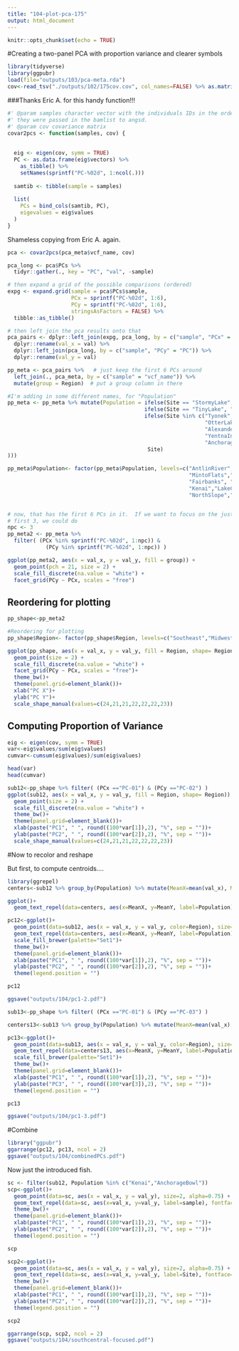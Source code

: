 ```yaml
---
title: "104-plot-pca-175"
output: html_document
---
```


```r
knitr::opts_chunk$set(echo = TRUE)
```

#Creating a two-panel PCA with proportion variance and clearer symbols

```r
library(tidyverse)
library(ggpubr)
load(file="outputs/103/pca-meta.rda")
cov<-read_tsv("./outputs/102/175cov.cov", col_names=FALSE) %>% as.matrix()
```

###Thanks Eric A. for this handy function!!!
```r
#' @param samples character vector with the individuals IDs in the order in which
#' they were passed in the bamlist to angsd.
#' @param cov covariance matrix
covar2pcs <- function(samples, cov) {
  
  
  eig <- eigen(cov, symm = TRUE)
  PC <- as.data.frame(eig$vectors) %>%
    as_tibble() %>%
    setNames(sprintf("PC-%02d", 1:ncol(.)))
  
  samtib <- tibble(sample = samples)
  
  list(
    PCs = bind_cols(samtib, PC),
    eigevalues = eig$values
  )
}
```

Shameless copying from Eric A. again.
```r
pca <- covar2pcs(pca_meta$vcf_name, cov)

pca_long <- pca$PCs %>%
  tidyr::gather(., key = "PC", "val", -sample)

# then expand a grid of the possible comparisons (ordered)
expg <- expand.grid(sample = pca$PCs$sample,
                    PCx = sprintf("PC-%02d", 1:6),
                    PCy = sprintf("PC-%02d", 1:6),
                    stringsAsFactors = FALSE) %>%
  tibble::as_tibble()

# then left join the pca results onto that
pca_pairs <- dplyr::left_join(expg, pca_long, by = c("sample", "PCx" = "PC")) %>%
  dplyr::rename(val_x = val) %>%
  dplyr::left_join(pca_long, by = c("sample", "PCy" = "PC")) %>%
  dplyr::rename(val_y = val)

pp_meta <- pca_pairs %>%   # just keep the first 6 PCs around
  left_join(., pca_meta, by = c("sample" = "vcf_name")) %>%
  mutate(group = Region)  # put a group column in there

#I'm adding in some different names, for "Population"
pp_meta <- pp_meta %>% mutate(Population = ifelse(Site == "StormyLake", "Kenai",
                                           ifelse(Site == "TinyLake", "Kenai",
                                           ifelse(Site %in% c("Tyonek", "ShellLake", "AndersonLake",
                                                              "OtterLake", "BulchitnaLake",
                                                              "AlexanderLake",
                                                              "YentnaIndianCreek", "DeshkaRiver"), 
                                                              "AnchorageBowl",
                                            Site)
)))

pp_meta$Population<- factor(pp_meta$Population, levels=c("AntlinRiver","EagleLake",
                                                         "MintoFlats","YukonFlats",
                                                         "Fairbanks", "AnchorageBowl",
                                                         "Kenai","LakeClark","LakeNerka",
                                                         "NorthSlope","Selawik"))


# now, that has the first 6 PCs in it.  If we want to focus on the just the
# first 3, we could do 
npc <- 3
pp_meta2 <- pp_meta %>%
  filter( (PCx %in% sprintf("PC-%02d", 1:npc)) & 
            (PCy %in% sprintf("PC-%02d", 1:npc)) )

ggplot(pp_meta2, aes(x = val_x, y = val_y, fill = group)) +
  geom_point(pch = 21, size = 2) +
  scale_fill_discrete(na.value = "white") + 
  facet_grid(PCy ~ PCx, scales = "free")


```
## Reordering for plotting

```r
pp_shape<-pp_meta2

#Reordering for plotting
pp_shape$Region<- factor(pp_shape$Region, levels=c("Southeast","Midwest","Interior","Southwest", "Northwest","North","Southcentral"))        

ggplot(pp_shape, aes(x = val_x, y = val_y, fill = Region, shape= Region)) +
  geom_point(size = 2) +
  scale_fill_discrete(na.value = "white") + 
  facet_grid(PCy ~ PCx, scales = "free")+
  theme_bw()+
  theme(panel.grid=element_blank())+
  xlab("PC X")+
  ylab("PC Y")+
  scale_shape_manual(values=c(24,21,21,22,22,22,23))
```  



## Computing Proportion of Variance
```r
eig <- eigen(cov, symm = TRUE)
var<-eig$values/sum(eig$values)
cumvar<-cumsum(eig$values)/sum(eig$values)

head(var)
head(cumvar)

sub12<-pp_shape %>% filter( (PCx =="PC-01") & (PCy =="PC-02") )
ggplot(sub12, aes(x = val_x, y = val_y, fill = Region, shape= Region)) +
  geom_point(size = 2) +
  scale_fill_discrete(na.value = "white") + 
  theme_bw()+
  theme(panel.grid=element_blank())+
  xlab(paste("PC1", " ", round((100*var[1]),2), "%", sep = ""))+
  ylab(paste("PC2", " ", round((100*var[2]),2), "%", sep = ""))+
  scale_shape_manual(values=c(24,21,21,22,22,22,23))
```

#Now to recolor and reshape

But first, to compute centroids....
```r
library(ggrepel)
centers<-sub12 %>% group_by(Population) %>% mutate(MeanX=mean(val_x), MeanY=mean(val_y)) %>% select(Population, MeanX, MeanY) %>% unique()

ggplot()+
  geom_text_repel(data=centers, aes(x=MeanX, y=MeanY, label=Population))

```

```r
pc12<-ggplot()+
  geom_point(data=sub12, aes(x = val_x, y = val_y, color=Region), size=2, alpha=0.75)+
  geom_text_repel(data=centers, aes(x=MeanX, y=MeanY, label=Population), fontface='bold', size=3)+
  scale_fill_brewer(palette="Set1")+
  theme_bw()+
  theme(panel.grid=element_blank())+
  xlab(paste("PC1", " ", round((100*var[1]),2), "%", sep = ""))+
  ylab(paste("PC2", " ", round((100*var[2]),2), "%", sep = ""))+
  theme(legend.position = "")

pc12

ggsave("outputs/104/pc1-2.pdf")

```

```r
sub13<-pp_shape %>% filter( (PCx =="PC-01") & (PCy =="PC-03") )

centers13<-sub13 %>% group_by(Population) %>% mutate(MeanX=mean(val_x), MeanY=mean(val_y)) %>% select(Population, MeanX, MeanY) %>% unique()

pc13<-ggplot()+
  geom_point(data=sub13, aes(x = val_x, y = val_y, color=Region), size=2, alpha=0.75)+
  geom_text_repel(data=centers13, aes(x=MeanX, y=MeanY, label=Population), fontface='bold', size=3)+
  scale_fill_brewer(palette="Set1")+
  theme_bw()+
  theme(panel.grid=element_blank())+
  xlab(paste("PC1", " ", round((100*var[1]),2), "%", sep = ""))+
  ylab(paste("PC3", " ", round((100*var[3]),2), "%", sep = ""))+
  theme(legend.position = "")

pc13

ggsave("outputs/104/pc1-3.pdf")

```

#Combine
```r
library("ggpubr")
ggarrange(pc12, pc13, ncol = 2)
ggsave("outputs/104/combinedPCs.pdf")
```

Now just the introduced fish.
```r
sc <- filter(sub12, Population %in% c("Kenai","AnchorageBowl"))
scp<-ggplot()+
  geom_point(data=sc, aes(x = val_x, y = val_y), size=2, alpha=0.75) +
  geom_text_repel(data=sc, aes(x=val_x, y=val_y, label=sample), fontface='bold', size=3) +
  theme_bw()+
  theme(panel.grid=element_blank())+
  xlab(paste("PC1", " ", round((100*var[1]),2), "%", sep = ""))+
  ylab(paste("PC2", " ", round((100*var[2]),2), "%", sep = ""))+
  theme(legend.position = "")

scp

scp2<-ggplot()+
  geom_point(data=sc, aes(x = val_x, y = val_y), size=2, alpha=0.75) +
  geom_text_repel(data=sc, aes(x=val_x, y=val_y, label=Site), fontface='bold', size=3) +
  theme_bw()+
  theme(panel.grid=element_blank())+
  xlab(paste("PC1", " ", round((100*var[1]),2), "%", sep = ""))+
  ylab(paste("PC2", " ", round((100*var[2]),2), "%", sep = ""))+
  theme(legend.position = "")

scp2

ggarrange(scp, scp2, ncol = 2)
ggsave("outputs/104/southcentral-focused.pdf")

```
